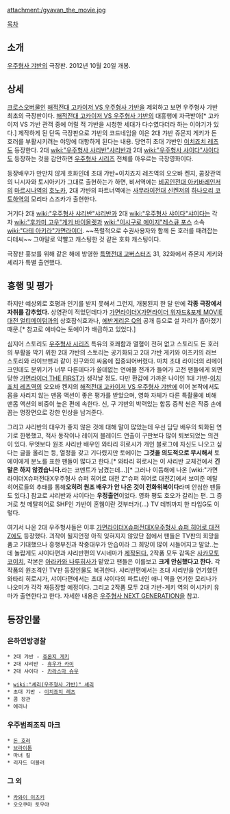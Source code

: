 attachment:/gyavan_the_movie.jpg

[[목차]]
== 소개 ==
{{{#!HTML
<object width="640" height="360"><param name="movie" value="http://www.youtube.com/v/xe3hB-p2hAo?version=3&amp;hl=ko_KR"></param><param name="allowFullScreen" value="true"></param><param name="allowscriptaccess" value="always"></param><embed src="http://www.youtube.com/v/xe3hB-p2hAo?version=3&amp;hl=ko_KR" type="application/x-shockwave-flash" width="500" height="300" allowscriptaccess="always" allowfullscreen="true"></embed></object>
}}}

[[우주형사 갸반]]의 극장판. 2012년 10월 20일 개봉.

== 상세 ==
[[크로스오버]]물인 [[해적전대 고카이저 VS 우주형사 갸반]]을 제외하고 보면 우주형사 갸반 최초의 극장판이다. [[해적전대 고카이저 VS 우주형사 갸반]]의 대흥행에 자극받아[* 고카이저 VS 갸반 관객 중에 어릴 적 갸반을 시청한 세대가 다수였다더라 하는 이야기가 있다.] 제작하게 된 단독 극장판으로 갸반의 코드네임을 이은 2대 갸반 쥬몬지 게키가 돈 호러를 부활시키려는 야망에 대항하게 된다는 내용. 당연히 초대 갸반인 [[이치죠치 레츠]]도 등장한다. 2대 [[wiki:"우주형사 샤리반"샤리반]]과 2대 [[wiki:"우주형사 샤이다"샤이다]]도 등장하는 것을 감안하면 [[우주형사 시리즈]] 전체를 아우르는 극장영화이다.

등장배우가 만만치 않게 호화인데 초대 갸반=이치죠지 레츠역의 오오바 켄지, 콤장관역의 니시자와 토시아키가 그대로 출현하는가 하면, 비서역에는 [[비공인전대 아키바레인저]]의 [[마르시나]]역의 [[호노카]], 2대 갸뱐의 파트너역에는 [[사무라이전대 신켄저]]의 [[하나오리 코토하]]역의 모리타 스즈카가 출현한다. 

거기다 2대 [[wiki:"우주형사 샤리반"샤리반]]과 2대 [[wiki:"우주형사 샤이다"샤이다]]는 각자 [[wiki:"후카미 고우"게키 바이올렛]]과 [[wiki:"이시구로 에이지"레스큐 포스]] 소속 [[wiki:"다테 아키라"가면라이더]]. ~~폭렬적으로 수권사용자와 함께 돈 호러를 때려잡는 다테씨~~ 그야말로 약빨고 캐스팅한 것 같은 호화 캐스팅이다.

극장판 홍보를 위해 같은 해에 방영한 [[특명전대 고버스터즈]] 31, 32화에서 쥬몬지 게키와 셰리가 특별 출연했다.

== 흥행 및 평가 ==
하지만 예상외로 호평과 인기를 받지 못해서 그런지, 개봉된지 한 달 만에 '''각종 극장에서 자취를 감추었다.''' 상영관이 적었던데다가 [[가면라이더X가면라이더 위자드&포제 MOVIE 대전 얼티메이텀]]과의 상호잠식효과나, [[에반게리온 Q]]의 공개 등으로 설 자리가 좁아졌기 때문.[* 참고로 에바Q는 토에이가 배급하고 있었다.]

심지어 스토리도 [[우주형사 시리즈]] 특유의 호쾌함과 열혈이 전혀 없고 스토리도 돈 호러의 부활을 막기 위한 2대 갸반의 스토리는 공기화되고 2대 갸반 게키와 이츠키의 러브 스토리와 라이브맨과 같이 친구와의 싸움에 집중되어버렸다. 마치 초대 라이더의 리메이크인데도 분위기가 너무 다른데다가 쓸데없는 연애물 전개가 들어가 고전 팬들에게 외면당한 [[가면라이더 THE FIRST]]가 생각날 정도. 다만 환갑에 가까운 나이인 1대 갸반-[[이치죠치 레츠]]역의 오오바 켄지의  [[해적전대 고카이저 VS 우주형사 갸반]]에 이어 본작에서도 몸을 사리지 않는 맨몸 액션이 좋은 평가를 받았으며, 영화 자체가 다른 특촬물에 비해 맨몸 액션의 비중이 높은 편에 속한다. 신, 구 갸반의 박력있는 합동 증착 씬은 작중 손에 꼽는 명장면으로 강한 인상을 남겨준다.

그리고 샤리반의 대우가 좋지 않은 것에 대해 말이 많았는데 우선 담당 배우의 퇴화된 연기로 한몫했고, 적사 동작이나 레이저 블레이드 연출이 구판보다 많이 퇴보되었는 의견이 있다. 무엇보다 원조 샤리반 배우인 와타리 히로시가 개인 블로그에 자신도 나오고 싶다는 글을 올리는 등, 열정을 갖고 기다렸지만 토에이는 '''그것을 의도적으로 무시해서''' 토에이에게 분노를 표한 팬들이 많다고 한다.[* 와타리 히로시는 이 샤리반 교체건에서 '''긴 말은 하지 않겠습니다.'''라는 코멘트가 남겼는데...][* 그러나 이듬해에 나온 [wiki:"가면라이더X슈퍼전대X우주형사 슈퍼 히어로 대전 Z"슈퍼 히어로 대전Z]에서 보여준 메탈히어로들의 추태를 통해'''오히려 원조 배우가 안 나온 것이 전화위복이다'''라며 안심한 팬들도 있다.] 참고로 샤리반과 샤이다는 '''우정출연'''이었다. 영화 평도 호오가 갈리는 편. 그 증거로 첫 메탈히어로 SHF인 갸반이 혼웹이란 것부터가(...) TV 데뷔까지 한 타입G도 이렇다.

여기서 나온 2대 우주형사들은 이후 [[가면라이더X슈퍼전대X우주형사 슈퍼 히어로 대전 Z]]에도 등장했다. 괴작이 될지언정 아직 잊혀지지 않았단 점에서 팬들은 TV판의 희망을 품고 기대했으나 흥행부진과 작중대우가 안습이라 그 희망이 많이 시들어지고 말았..는데 놀랍게도 샤이다편과 샤리반편의 V시네마가 [[http://www.cinematoday.jp/page/N0063004|제작된다.]] 2작품 모두 감독은 [[사카모토 코이치]], 각본은 [[아라카와 나루히사]]가 맡았고 팬들은 이를보고 '''크게 안심했다고 한다.''' 각 작품의 원조격인 TV판 등장인물도 복귀한다. 샤리반편에서는 초대 샤리반을 연기했던 와타리 히로시가, 샤이다편에서는 초대 샤이다의 파트너인 애니 역을 연기한 모리나가 나오미가 각각 재등장할 예정이다. 그리고 2작품 모두 2대 갸반-게키 역의 이시가키 유마가 출연한다고 한다. 자세한 내용은 [[우주형사 NEXT GENERATION]]을 참고.

== 등장인물 ==
=== 은하연방경찰 ===
 * 2대 갸반 - [[쥬몬지 게키]]
 * 2대 샤리반 - [[휴우가 카이]]
 * 2대 샤이다 - [[카라스마 슈우]]

 * [[wiki:"셰리(우주형사 갸반)" 셰리]]
 * 초대 갸반 - [[이치죠치 레츠]]
 * 콤 장관  
 * 에리나
 
=== 우주범죄조직 마크 ===
 * [[돈 호러]]
 * [[브라이톤]]
 * 마녀 킬
 * 리자드 더블러

=== 그 외 ===
 * [[카와이 이츠키]]
 * 오오쿠마 토우야
